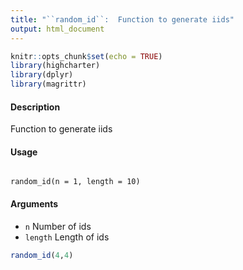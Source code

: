---
title: "``random_id``:  Function to generate iids"
output: html_document
---

```{r setup, include=FALSE}
knitr::opts_chunk$set(echo = TRUE)
library(highcharter)
library(dplyr)
library(magrittr)
```


#### Description 

Function to generate iids

#### Usage
<pre><code>
random_id(n = 1, length = 10)
</code></pre>

#### Arguments 

* ``n`` Number of ids
* ``length`` Length of ids

```{r}

random_id(4,4)

```
